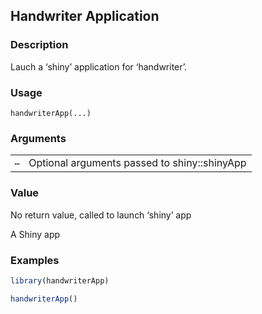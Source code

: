 ## Handwriter Application {.unnumbered}


### Description

Lauch a 'shiny' application for 'handwriter'.



### Usage

<pre><code class='language-R'>handwriterApp(...)
</code></pre>


### Arguments

<table>
<tr><td style = "white-space: nowrap; font-family: monospace; vertical-align: top"><code id="...">...</code></td>
<td>
Optional arguments passed to shiny::shinyApp
</td></tr>
</table>


### Value

No return value, called to launch 'shiny' app

A Shiny app



### Examples
```r
library(handwriterApp)

handwriterApp()




```
